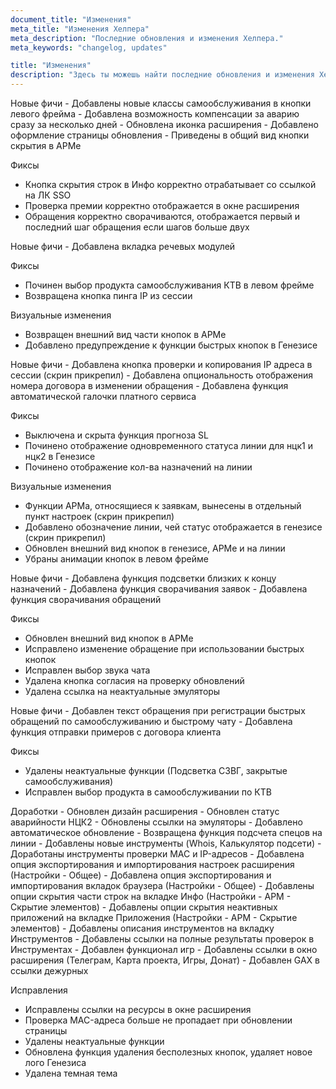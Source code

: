 ```yaml
---
document_title: "Изменения"
meta_title: "Изменения Хелпера"
meta_description: "Последние обновления и изменения Хелпера."
meta_keywords: "changelog, updates"

title: "Изменения"
description: "Здесь ты можешь найти последние обновления и изменения Хелпера"
---
```


<Changelog date="v2.9.4.1 - 13 дек. 2024">
<Badge type="success">Новые фичи</Badge>
- Добавлены новые классы самообслуживания в кнопки левого фрейма
- Добавлена возможность компенсации за аварию сразу за несколько дней
- Обновлена иконка расширения
- Добавлено оформление страницы обновления
- Приведены в общий вид кнопки скрытия в АРМе

<Badge type="warning">Фиксы</Badge>
- Кнопка скрытия строк в Инфо корректно отрабатывает со ссылкой на ЛК SSO
- Проверка премии корректно отображается в окне расширения
- Обращения корректно сворачиваются, отображается первый и последний шаг обращения если шагов больше двух
</Changelog>

<Changelog date="v2.9.4 - 11 дек. 2024">
<Badge type="success">Новые фичи</Badge>
- Добавлена вкладка речевых модулей

<Badge type="warning">Фиксы</Badge>
- Починен выбор продукта самообслуживания КТВ в левом фрейме
- Возвращена кнопка пинга IP из сессии

<Badge type="info">Визуальные изменения</Badge>
- Возвращен внешний вид части кнопок в АРМе
- Добавлено предупреждение к функции быстрых кнопок в Генезисе
</Changelog>

<Changelog date="v2.9.3 - 8 дек. 2024">
<Badge type="success">Новые фичи</Badge>
- Добавлена кнопка проверки и копирования IP адреса в сессии (скрин прикрепил)
- Добавлена опциональность отображения номера договора в изменении обращения
- Добавлена функция автоматической галочки платного сервиса

<Badge type="warning">Фиксы</Badge>
- Выключена и скрыта функция прогноза SL
- Починено отображение одновременного статуса линии для нцк1 и нцк2 в Генезисе
- Починено отображение кол-ва назначений на линии

<Badge type="info">Визуальные изменения</Badge>
- Функции АРМа, относящиеся к заявкам, вынесены в отдельный пункт настроек (скрин прикрепил)
- Добавлено обозначение линии, чей статус отображается в генезисе (скрин прикрепил)
- Обновлен внешний вид кнопок в генезисе, АРМе и на линии
- Убраны анимации кнопок в левом фрейме
</Changelog>

<Changelog date="v2.9.2 - 7 дек. 2024">
<Badge type="success">Новые фичи</Badge>
- Добавлена функция подсветки близких к концу назначений
- Добавлена функция сворачивания заявок
- Добавлена функция сворачивания обращений

<Badge type="warning">Фиксы</Badge>
- Обновлен внешний вид кнопок в АРМе
- Исправлено изменение обращение при использовании быстрых кнопок
- Исправлен выбор звука чата
- Удалена кнопка согласия на проверку обновлений
- Удалена ссылка на неактуальные эмуляторы
</Changelog>

<Changelog date="v2.9.1 - 4 дек. 2024">
<Badge type="success">Новые фичи</Badge>
- Добавлен текст обращения при регистрации быстрых обращений по самообслуживанию и быстрому чату
- Добавлена функция отправки примеров с договора клиента

<Badge type="warning">Фиксы</Badge>
- Удалены неактуальные функции (Подсветка СЗВГ, закрытые самообслуживания)
- Исправлен выбор продукта в самообслуживании по КТВ
</Changelog>

<Changelog date="v2.9 - 3 дек. 2024">
<Badge type="success">Доработки</Badge>
- Обновлен дизайн расширения
- Обновлен статус аварийности НЦК2
- Обновлены ссылки на эмуляторы
- Добавлено автоматическое обновление
- Возвращена функция подсчета спецов на линии
- Добавлены новые инструменты (Whois, Калькулятор подсети)
- Доработаны инструменты проверки MAC и IP-адресов
- Добавлена опция экспортирования и импортирования настроек расширения (Настройки - Общее)
- Добавлена опция экспортирования и импортирования вкладок браузера (Настройки - Общее)
- Добавлены опции скрытия части строк на вкладке Инфо (Настройки - АРМ - Скрытие элементов)
- Добавлены опции скрытия неактивных приложений на вкладке Приложения (Настройки - АРМ - Скрытие элементов)
- Добавлены описания инструментов на вкладку Инструментов
- Добавлены ссылки на полные результаты проверок в Инструментах
- Добавлен функционал игр
- Добавлены ссылки в окно расширения (Телеграм, Карта проекта, Игры, Донат)
- Добавлен GAX в ссылки дежурных

<Badge type="warning">Исправления</Badge>
- Исправлены ссылки на ресурсы в окне расширения
- Проверка MAC-адреса больше не пропадает при обновлении страницы
- Удалены неактуальные функции
- Обновлена функция удаления бесполезных кнопок, удаляет новое лого Генезиса
- Удалена темная тема
</Changelog>

